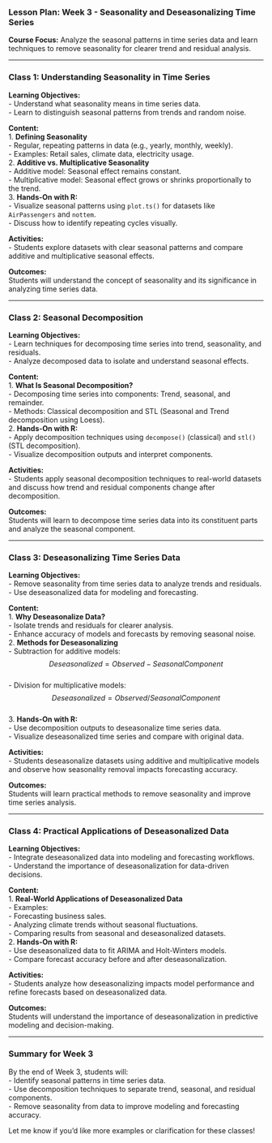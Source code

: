 ### **Lesson Plan: Week 3 - Seasonality and Deseasonalizing Time Series**  
**Course Focus:** Analyze the seasonal patterns in time series data and learn techniques to remove seasonality for clearer trend and residual analysis.

---

### **Class 1: Understanding Seasonality in Time Series**  
**Learning Objectives:**  
- Understand what seasonality means in time series data.  
- Learn to distinguish seasonal patterns from trends and random noise.  

**Content:**  
1. **Defining Seasonality**  
   - Regular, repeating patterns in data (e.g., yearly, monthly, weekly).  
   - Examples: Retail sales, climate data, electricity usage.  
2. **Additive vs. Multiplicative Seasonality**  
   - Additive model: Seasonal effect remains constant.  
   - Multiplicative model: Seasonal effect grows or shrinks proportionally to the trend.  
3. **Hands-On with R:**  
   - Visualize seasonal patterns using `plot.ts()` for datasets like `AirPassengers` and `nottem`.  
   - Discuss how to identify repeating cycles visually.  

**Activities:**  
- Students explore datasets with clear seasonal patterns and compare additive and multiplicative seasonal effects.  

**Outcomes:**  
Students will understand the concept of seasonality and its significance in analyzing time series data.

---

### **Class 2: Seasonal Decomposition**  
**Learning Objectives:**  
- Learn techniques for decomposing time series into trend, seasonality, and residuals.  
- Analyze decomposed data to isolate and understand seasonal effects.  

**Content:**  
1. **What Is Seasonal Decomposition?**  
   - Decomposing time series into components: Trend, seasonal, and remainder.  
   - Methods: Classical decomposition and STL (Seasonal and Trend decomposition using Loess).  
2. **Hands-On with R:**  
   - Apply decomposition techniques using `decompose()` (classical) and `stl()` (STL decomposition).  
   - Visualize decomposition outputs and interpret components.  

**Activities:**  
- Students apply seasonal decomposition techniques to real-world datasets and discuss how trend and residual components change after decomposition.  

**Outcomes:**  
Students will learn to decompose time series data into its constituent parts and analyze the seasonal component.

---

### **Class 3: Deseasonalizing Time Series Data**  
**Learning Objectives:**  
- Remove seasonality from time series data to analyze trends and residuals.  
- Use deseasonalized data for modeling and forecasting.  

**Content:**  
1. **Why Deseasonalize Data?**  
   - Isolate trends and residuals for clearer analysis.  
   - Enhance accuracy of models and forecasts by removing seasonal noise.  
2. **Methods for Deseasonalizing**  
   - Subtraction for additive models: $$Deseasonalized = Observed - Seasonal Component$$  
   - Division for multiplicative models: $$Deseasonalized = Observed / Seasonal Component$$  
3. **Hands-On with R:**  
   - Use decomposition outputs to deseasonalize time series data.  
   - Visualize deseasonalized time series and compare with original data.  

**Activities:**  
- Students deseasonalize datasets using additive and multiplicative models and observe how seasonality removal impacts forecasting accuracy.  

**Outcomes:**  
Students will learn practical methods to remove seasonality and improve time series analysis.

---

### **Class 4: Practical Applications of Deseasonalized Data**  
**Learning Objectives:**  
- Integrate deseasonalized data into modeling and forecasting workflows.  
- Understand the importance of deseasonalization for data-driven decisions.  

**Content:**  
1. **Real-World Applications of Deseasonalized Data**  
   - Examples:  
     - Forecasting business sales.  
     - Analyzing climate trends without seasonal fluctuations.  
   - Comparing results from seasonal and deseasonalized datasets.  
2. **Hands-On with R:**  
   - Use deseasonalized data to fit ARIMA and Holt-Winters models.  
   - Compare forecast accuracy before and after deseasonalization.  

**Activities:**  
- Students analyze how deseasonalizing impacts model performance and refine forecasts based on deseasonalized data.  

**Outcomes:**  
Students will understand the importance of deseasonalization in predictive modeling and decision-making.

---

### **Summary for Week 3**  
By the end of Week 3, students will:  
- Identify seasonal patterns in time series data.  
- Use decomposition techniques to separate trend, seasonal, and residual components.  
- Remove seasonality from data to improve modeling and forecasting accuracy.  

Let me know if you'd like more examples or clarification for these classes!
